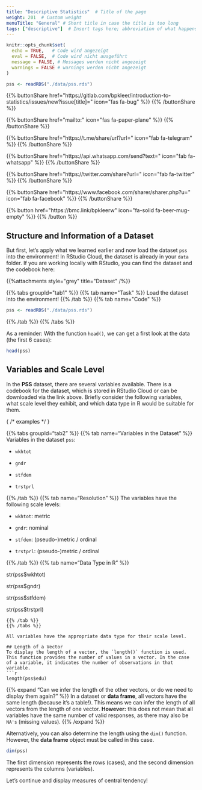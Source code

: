 ```yaml
---
title: "Descriptive Statistics"  # Title of the page
weight: 201  # Custom weight 
menuTitle: "General" # Short title in case the title is too long
tags: ["descriptive"]  # Insert tags here; abbreviation of what happens on the page
---
```

```r
knitr::opts_chunk$set(
  echo = TRUE,   # Code wird angezeigt
  eval = FALSE,  # Code wird nicht ausgeführt
  message = FALSE, # Messages werden nicht angezeigt
  warnings = FALSE # warnings werden nicht angezeigt
)

pss <- readRDS("./data/pss.rds")   
```

{{% buttonShare href=\"https\:\/\/gitlab.com\/bpkleer\/introduction-to-statistics\/issues\/new?issue[title]=\" icon=\"fas fa-bug\" %}} {{% /buttonShare %}} 

{{% buttonShare href=\"mailto\:\" icon=\"fas fa-paper-plane\" %}} {{% /buttonShare %}}

{{% buttonShare href=\"https\:\/\/t.me\/share\/url?url=\" icon=\"fab fa-telegram\" %}} {{% /buttonShare %}}

{{% buttonShare href=\"https\:\/\/api.whatsapp.com\/send?text=\" icon=\"fab fa-whatsapp\" %}} {{% /buttonShare %}}

{{% buttonShare href=\"https\:\/\/twitter.com\/share?url=\" icon=\"fab fa-twitter\" %}} {{% /buttonShare %}}

{{% buttonShare href=\"https\:\/\/www.facebook.com\/sharer\/sharer.php?u=\" icon=\"fab fa-facebook\" %}} {{% /buttonShare %}}

{{% button href=\"https\:\/\/bmc.link\/bpkleerw\" icon=\"fa-solid fa-beer-mug-empty\" %}} {{% /button %}}

## Structure and Information of a Dataset
But first, let's apply what we learned earlier and now load the dataset `pss` into the environment! In RStudio Cloud, the dataset is already in your `data` folder. If you are working locally with RStudio, you can find the dataset and the codebook here:

{{%attachments style=\"grey\" title=\"Dataset\" /%}}

{{% tabs groupId=\"tab1\" %}}
{{% tab name=\"Task\" %}}
Load the dataset into the environment!
{{% /tab %}}
{{% tab name=\"Code\" %}}
```R
pss <- readRDS("./data/pss.rds")
```
{{% /tab %}}
{{% /tabs %}}

As a reminder: With the function `head()`, we can get a first look at the data (the first $6$ cases):
```r
head(pss)
```

## Variables and Scale Level

In the **PSS** dataset, there are several variables available. There is a codebook for the dataset, which is stored in RStudio Cloud or can be downloaded via the link above. 
Briefly consider the following variables, what scale level they exhibit, and which data type in R would be suitable for them. 

{ /* examples */ }

{{% tabs groupId="tab2" %}}
{{% tab name="Variables in the Dataset" %}}
Variables in the dataset `pss`:

- `wkhtot`

- `gndr`

- `stfdem`

- `trstprl`

{{% /tab %}}
{{% tab name="Resolution" %}}
The variables have the following scale levels:

- `wkhtot`: metric

- `gndr`: nominal

- `stfdem`: (pseudo-)metric / ordinal

- `trstprl`: (pseudo-)metric / ordinal

{{% /tab %}}
{{% tab name="Data Type in R" %}}

str(pss$wkhtot)

str(pss$gndr)

str(pss$stfdem)

str(pss$trstprl)

```
{{% /tab %}}
{{% /tabs %}}

All variables have the appropriate data type for their scale level.

## Length of a Vector
To display the length of a vector, the `length()` function is used. This function provides the number of values in a vector. In the case of a variable, it indicates the number of observations in that variable.
```r
length(pss$edu)
```

{{% expand "Can we infer the length of the other vectors, or do we need to display them again?" %}}
In a dataset or **data frame**, all vectors have the same length (because it's a table!). This means we can infer the length of all vectors from the length of one vector. **However:** this does not mean that all variables have the same number of valid responses, as there may also be `NA's` (missing values).
{{% /expand %}}

Alternatively, you can also determine the length using the `dim()` function. However, the **data frame** object must be called in this case.
```r
dim(pss)
```

The first dimension represents the rows (cases), and the second dimension represents the columns (variables).

Let's continue and display measures of central tendency!
